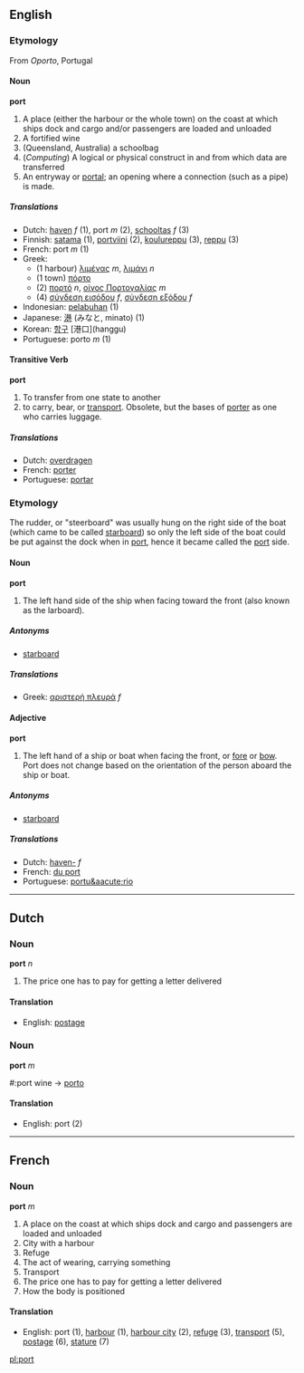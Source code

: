 ==English==
===Etymology===
From ''Oporto'', Portugal

====Noun====
'''port'''

#A place (either the harbour or the whole town) on the coast at which ships dock and cargo and/or passengers are loaded and unloaded
#A fortified wine
#(Queensland, Australia) a schoolbag
#(''Computing'') A logical or physical construct in and from which data are transferred
#An entryway or [[portal]]; an opening where a connection (such as a pipe) is made.

=====Translations=====
*Dutch: [[haven]] ''f'' (1), port ''m'' (2), [[schooltas]] ''f'' (3)
*Finnish: [[satama]] (1), [[portviini]] (2), [[koulureppu]] (3), [[reppu]] (3)
*French: port ''m'' (1)
*Greek:
**(1 harbour) [[λιμένας]] ''m'', [[λιμάνι]] ''n''
**(1 town) [[πόρτο]]<!-- seen with ''f'' and ''n'' articles -->
**(2) [[πορτό]] ''n'', [[οίνος Πορτογαλίας]] ''m''
**(4) [[σύνδεση εισόδου]] ''f'', [[σύνδεση εξόδου]] ''f''
*Indonesian: [[labuh|pelabuhan]] (1)
*Japanese: [[港]] (みなと, minato) (1)
*Korean: [[항구]] [港口](hanggu)
*Portuguese: porto ''m'' (1)

====Transitive Verb====
'''port'''

#To transfer from one state to another
# to carry, bear, or [[transport]].  Obsolete, but the bases of [[porter]] as one who carries luggage.

=====Translations=====
*Dutch: [[overdragen]]
*French: [[porter]]
*Portuguese: [[portar]]

===Etymology===
The rudder, or "steerboard" was usually hung on the right side of the boat (which came to be called [[starboard]]) so only the left side of the boat could be put against the dock when in [[port]], hence it became called the [[port]] side.

====Noun====
'''port'''

#The left hand side of the ship when facing toward the front (also known as the larboard).

=====Antonyms=====
*[[starboard]]

=====Translations=====
*Greek: [[αριστερή πλευρά]] ''f''

====Adjective====
'''port'''

#The left hand of a ship or boat when facing the front, or [[fore]] or [[bow]]. Port does not change based on the orientation of the person aboard the ship or boat.

=====Antonyms=====
*[[starboard]]

=====Translations=====
*Dutch: [[haven-]] ''f''
*French: [[du port]]
*Portuguese: [[portu&aacute;rio]]

----

==Dutch==
===Noun===
'''port''' ''n''

#The price one has to pay for getting a letter delivered

====Translation====
*English: [[postage]]

===Noun===
'''port''' ''m''

#:port wine -> [[porto]]

====Translation====
*English: port (2)

----
==French==

===Noun===
'''port''' ''m''

#A place on the coast at which ships dock and cargo and passengers are loaded and unloaded
#City with a harbour
#Refuge
#The act of wearing, carrying something
#Transport
#The price one has to pay for getting a letter delivered
#How the body is positioned

====Translation====

*English: port (1), [[harbour]] (1), [[harbour city]] (2), [[refuge]] (3), [[transport]] (5), [[postage]] (6), [[stature]] (7)

[[pl:port]]
